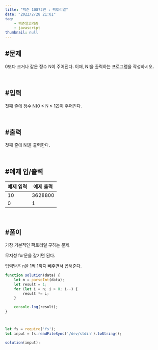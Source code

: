 ```yaml
---
title: "백준 10872번 : 팩토리얼"
date: "2022/2/28 21:01"
tag:
    - 백준알고리즘
    - javascript
thumbnail: null
---
```


## #문제

0보다 크거나 같은 정수 N이 주어진다. 이때, N!을 출력하는 프로그램을 작성하시오.

<br/>

## #입력

첫째 줄에 정수 N(0 ≤ N ≤ 12)이 주어진다.

<br/>

## #출력

첫째 줄에 N!을 출력한다.

<br/>

## #예제 입/출력

| 예제 입력 | 예제 출력 |
| ----- | ----- |
| 10 | 3628800 |
| 0 | 1 |

<br/>

## #풀이

가장 기본적인 팩토리얼 구하는 문제.

무지성 for문을 갈기면 된다.

입력받은 n을 1씩 1까지 빼주면서 곱해준다.

```javascript
function solution(data) {
    let n = parseInt(data);
    let result = 1;
    for (let i = n; i > 0; i--) {
        result *= i;
    }

    console.log(result);
}



let fs = require('fs');
let input = fs.readFileSync('/dev/stdin').toString();

solution(input);
```